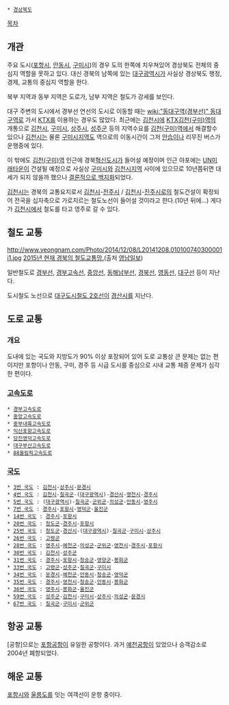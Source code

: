  * [[경상북도]]

[[목차]]
== 개관 ==
주요 도시([[포항시]], [[안동시]], [[구미시]])의 경우 도의 한쪽에 치우쳐있어 경상북도 전체의 중심지 역할을 못하고 있다. 대신 경북의 남쪽에 있는 [[대구광역시]]가 사실상 경상북도 행정, 경제, 교통의 중심지 역할을 한다.

북부 지역과 동부 지역은 도로가, 남부 지역은 철도가 강세를 보인다.

대구 주변의 도시에서 경부선 연선의 도시로 이동할 때는 [[wiki:"동대구역(경부선)" 동대구역]]로 가서 [[KTX]]를 이용하는 경우도 많았다. 최근에는 [[김천시]]에 [[KTX]][[김천(구미)역]]의 개통으로 [[김천시]], [[구미시]], [[상주시]], [[성주군]] 등의 지역수요를 [[김천(구미)역]]에서 해결할수 있으나 [[김천시]]는 물론 [[구미시]]지역도 역으로의 이동시간이 그저 [[안습]]이나 리무진 버스가 운행중에 있다. 

이 밖에도 [[김천(구미)역]] 인근에 경북[[혁신도시]]가 들어설 예정이며 인근 아포에는 [[UN미래타운]]이 건설될 예정으로 사실상 [[구미시]]와 [[김천시]]지역 사이에 있으므로 10년쯤뒤면 대세가 되지 않을까 했으나 [http://www.yonhapnews.co.kr/society/2012/02/16/0705000000AKR20120216173400053.HTML 결론적으로 백지화]되었다.

[[김천시]]는 경북의 교통요지로서 [[김천시]]-[[전주시]] / [[김천시]]-[[진주시]]로의 철도건설이 확정되어 전국을 십자축으로 가로지르는 철도노선이 들어설 것이라고 한다.(10년 뒤에...) 게다가 [[김천시]]에서 철도를 타고 영주로 갈 수 있다.

== 철도 교통 ==
http://www.yeongnam.com/Photo/2014/12/08/L20141208.010100740300001i1.jpg
[http://www.yeongnam.com/mnews/newsview.do?mode=newsView&newskey=20141208.010100740300001 2015년 현재 경북의 철도교통망.](출처 [[영남일보]])

일반철도로 [[경부선]], [[경부고속선]], [[중앙선]], [[동해남부선]], [[경북선]], [[영동선]], [[대구선]] 등이 지난다.

도시철도 노선으로 [[대구도시철도 2호선]]이 [[경산시]]를 지난다.

== 도로 교통 ==
=== 개요 ===
도내에 있는 국도와 지방도가 90% 이상 포장되어 있어 도로 교통상 큰 문제는 없는 편이지만 포항이나 안동, 구미, 경주 등 시급 도시를 중심으로 시내 교통 체증 문제가 심각한 편이다.

=== [[고속도로]] ===
 * [[경부고속도로]]
 * [[중앙고속도로]]
 * [[중부내륙고속도로]]
 * [[익산포항고속도로]]
 * [[당진영덕고속도로]]
 * [[대구부산고속도로]]
 * [[88올림픽고속도로]]

=== [[국도]] ===
 * [[3번 국도]] : [[김천시]]-[[상주시]]-[[문경시]]
 * [[4번 국도]] : [[김천시]]-[[칠곡군]]-([[대구광역시]])-[[경산시]]-[[영천시]]-[[경주시]]
 * [[5번 국도]] : ([[대구광역시]])-[[칠곡군]]-[[군위군]]-[[의성군]]-[[안동시]]-[[영주시]]
 * [[7번 국도]] : [[경주시]]-[[포항시]]-[[영덕군]]-[[울진군]]
 * [[14번 국도]] : [[경주시]]-[[포항시]]
 * [[20번 국도]] : [[청도군]]-[[경주시]]-[[포항시]]
 * [[25번 국도]] : [[청도군]]-[[경산시]]-([[대구광역시]])-[[칠곡군]]-[[구미시]]-[[상주시]]
 * [[26번 국도]] : [[고령군]]
 * [[28번 국도]] : [[영주시]]-[[예천군]]-[[의성군]]-[[군위군]]-[[영천시]]-[[경주시]]-[[포항시]]
 * [[30번 국도]] : [[김천시]]-[[성주군]]
 * [[31번 국도]] : [[경주시]]-[[포항시]]-[[청송군]]-[[영양군]]-[[봉화군]]
 * [[33번 국도]] : [[고령군]]-[[성주군]]-[[칠곡군]]-[[구미시]]
 * [[34번 국도]] : [[문경시]]-[[예천군]]-[[안동시]]-[[청송군]]-[[영덕군]]
 * [[35번 국도]] : [[경주시]]-[[영천시]]-[[청송군]]-[[안동시]]-[[봉화군]]
 * [[36번 국도]] : [[영주시]]-[[봉화군]]-[[울진군]]
 * [[59번 국도]] : [[성주군]]-[[김천시]]-[[구미시]]-[[상주시]]-[[의성군]]-[[문경시]]
 * [[67번 국도]] : [[칠곡군]]-[[구미시]]-[[군위군]]

== 항공 교통 ==
[공항]으로는 [[포항공항]]이 유일한 공항이다. 과거 [[예천공항]]이 있었으나 승객감소로 2004년 폐항되었다.

== 해운 교통 ==
[[포항시]]와 [[울릉도]]를 잇는 여객선이 운항 중이다.
